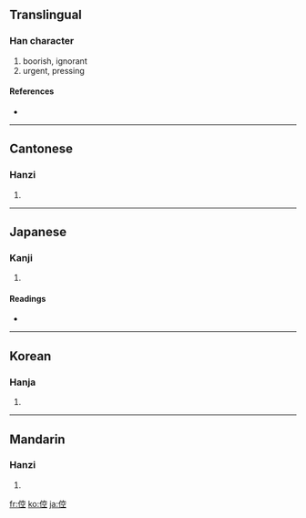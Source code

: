 ==Translingual==

===Han character===
{{Han char|rn=9|rad=人|as=08|sn=10|four=2321<sub>1</sub>|canj=人十金一 (OJCM)}}

# boorish, ignorant
# urgent, pressing

====References====
* {{Han ref|kx=0108.160|dkj=00787|dj=0231.060|hdz=10184.050|uh=5025|ud=20517|bh=ADC3|bd=44483}}

----

==Cantonese==

===Hanzi===
{{yue-hanzi|jyut=|y=hung1, hung2}}

# {{defn|Cantonese|sort=人08}}

----

==Japanese==

===Kanji===
{{ja-kanji|grade=|rs=人08}}

# {{defn|Japanese|sort=人08}}

====Readings====
* {{ja-readings|on=[[こう]] (kō)|kun=[[ぬかる]] (nukaru)}}

----

==Korean==

===Hanja===
{{ko-hanja|hangeul=공|rv=gong|mr=kong}}

# {{defn|Korean|sort=人08}}

----

==Mandarin==

===Hanzi===
{{cmn-hanzi|pin=[[kōng]] ([[kong1]])|wg=k'ung<sup>1</sup>}}

# {{defn|Mandarin|sort=人08}}

[[fr:倥]]
[[ko:倥]]
[[ja:倥]]